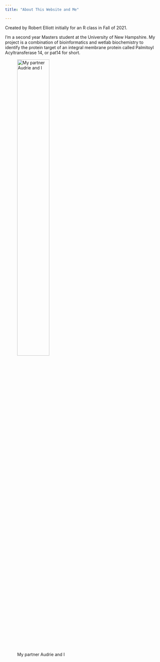 ```yaml
---
title: "About This Website and Me"

---
```


Created by Robert Elliott initially for an R class in Fall of 2021.

I'm a second year Masters student at the University of New Hampshire. My project is a combination of bioinformatics and wetlab biochemistry to identify the protein target of an integral membrane protein called Palmitoyl Acyltransferase 14, or pat14 for short.

![My partner Audrie and I](images/audrie_and_i_katahdin.JPG){width=50%}